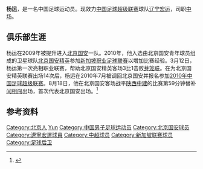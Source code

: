 {{Infobox football biography
| name= 杨运
| birth_date  = {{Birth date and age|1989|7|18}}
| cityofbirth = [[北京市|北京市]]
| countryofbirth = [[中国|中国]]
| height = {{height|m=1.83}}
| position = [[中场|中场]]||[[中场|中场]]
| currentclub = [[北京国安足球俱乐部|北京国安]]
| clubnumber = 23
| youthyears1= 
| youthclubs1= [[北京国安足球俱乐部|北京国安]]
| years1= 2009–
| clubs1= [[北京国安足球俱乐部|北京国安]]
| caps1 = 23 | goals1 = 0
| years2= 2010
| clubs2= → [[北京国安足球俱乐部|北京国安精英]]（租借）
| caps2 = 14 | goals2 = 0
| years3 = 2015
| clubs3 = → [[辽宁宏运足球俱乐部|辽宁宏运]]（租借）
| caps3 = 12 | goals3 = 0
| nationalyears1= 
| nationalteam1= 
| nationalcaps1=  | nationalgoals1 = 
| pcupdate = 2013年1月1日
| ntupdate = 
}}
'''杨运'''{{BD|1989年|7月18日|||Yang, Yun}}，是一名中国足球运动员。现效力[[中国足球超级联赛|中国足球超级联赛]]球队[[辽宁宏运足球俱乐部|辽宁宏运]]，司职[[中场_(足球)|中场]]。

==俱乐部生涯==
杨运在2009年被提升进入[[北京国安足球俱乐部|北京国安]]一队。2010年，他入选由北京国安青年球员组成的卫星球队[[北京国安足球俱乐部|北京国安精英]]参加[[新加坡职业足球联赛|新加坡职业足球联赛]]以增加比赛经验。3月12日，杨运第一次亮相职业联赛，帮助北京国安精英客场3比1击败[[芽籠國際足球會|芽笼联]]。在为北京国安精英联赛出场14次后，杨运在2010年7月被调回北京国安并报名参加[[2010年中国足球超级联赛|2010年中国足球超级联赛]]。8月18日，他在北京国安客场战平[[贵州人和足球俱乐部|陕西中建]]的比赛第59分钟替补[[闫相闯|闫相闯]]出场，首次代表北京国安出场。<ref>{{Cite web |url=http://sports.163.com/10/0818/18/6ED1HTQN00051C89.html |title=曲波劲射中柱杨智神勇 国安0-0陕西结束三连胜 |access-date=2013-03-26 |archive-date=2010-08-25 |archive-url=https://web.archive.org/web/20100825080120/http://sports.163.com/10/0818/18/6ED1HTQN00051C89.html |dead-url=no }}</ref>

==参考资料==
{{reflist}}

{{china-sport-bio-stub}}
{{2009年北京国安名单}}
{{2010年中超分類名单北京}}
{{2011年中超分類名单北京}}
{{2012年中超分类名单北京}}
{{2013年中超分类名单北京}}
{{2014年中超分类名单北京}}
{{2015年中超分类名单辽宁}}
{{2016年中超分类名单北京}}

{{DEFAULTSORT:Yang Yun}}
[[Category:北京人|Category:北京人]]
[[Category:杨姓|Yun]]
[[Category:中国男子足球运动员|Category:中国男子足球运动员]]
[[Category:北京国安球员|Category:北京国安球员]]
[[Category:遼寧宏運球員|Category:遼寧宏運球員]]
[[Category:中超球员|Category:中超球员]]
[[Category:新加坡联赛球员|Category:新加坡联赛球员]]
[[Category:足球后卫|Category:足球后卫]]